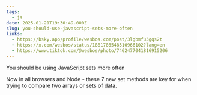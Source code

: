 ```yaml
---
tags:
  - js
date: 2025-01-21T19:30:49.000Z
slug: you-should-use-javascript-sets-more-often
links:
  - https://bsky.app/profile/wesbos.com/post/3lgbmfu3gqs2t
  - https://x.com/wesbos/status/1881786548510966102?lang=en
  - https://www.tiktok.com/@wesbos/photo/7462477041816915206
---
```


You should be using JavaScript sets more often

Now in all browsers and Node - these 7 new set methods are key for when trying to compare two arrays or sets of data.
